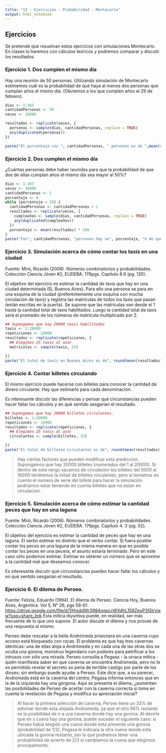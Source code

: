 ```yaml
---
title: "13 - Ejercicios - Probabilidad - Montecarlo"
output: html_notebook
---
```


## Ejercicios

Se pretende que resuelvan estos ejercicios con simulaciones Montecarlo. En clases lo haremos con cálculos teóricos y podremos comparar y discutir los resultados.

### Ejercicio 1. Dos cumplen el mismo día

Hay una reunión de 50 personas. Utilizando simulación de Montecarlo estimemos cuál es la probabilidad de qué haya al menos dos personas que cumplan años el mismo día. (Obviemos a los que cumplen años el 29 de febrero).

```r
dias <- 1:365
cantidadPersonas <- 50
veces <- 10000

resultados <- replicate(veces, {
  personas <- sample(dias, cantidadPersonas, replace = TRUE)
  any(duplicated(personas))
})

paste("El porcentaje con ", cantidadPersonas, " personas es de ",mean(resultados) * 100, "%", sep = "")
```

### Ejercicio 2. Dos cumplen el mismo día

¿Cuántas personas debe haber reunidas para que la probabilidad de que dos de ellas cumplan años el mismo día sea mayor al 50%?

```r
dias <- 1:365
veces <- 10000
cantidadPersonas <- 1
porcentaje <- 0
while (porcentaje < 50) {
  cantidadPersonas <- cantidadPersonas + 1
  resultados <- replicate(veces, {
    cumpleaños <- sample(dias, cantidadPersonas, replace = TRUE)
    any(duplicated(cumpleaños))
  })
  porcentaje <- mean(resultados) * 100
}
paste("Con", cantidadPersonas, "personas hay un", porcentaje, "% de que dos personas cumplan años el mismo dia")
```

### Ejercicio 3. Simulación acerca de cómo contar los taxis en una ciudad

Fuente: Miró, Ricardo (2006). Números combinatorios y probabilidades. Colección Ciencia Jóven #2, EUDEBA. 176pgs. Capítulo 8.9 (pg. 135).

El objetivo del ejercicio es estimar la cantidad de taxis que hay en una ciudad determinada (Ej. Buenos Aires). Para ello una persona se para en una esquina de la ciudad (preferentemente una esquina con mucha circulación de taxis) y registra las matrículas de todos los taxis que pasan (están escritas en la puerta). Se supone que las matrículas van desde el 1 hasta la cantidad total de taxis habilitados. Luego la cantidad total de taxis será el promedio de los números de matrícula multiplicado por 2.

```r
## Supongamos que hay 20000 taxis habilitados
taxis <- 1:20000
repeticiones <- 10000
resultados <- replicate(repeticiones, {
  ## Elegimos 25 taxis al azar
  matriculas <- sample(taxis, 25)

})
paste("El total de taxis en Buenos Aires es de", round(mean(resultados) * 2))
```

### Ejercicio 4. Contar billetes circulando

El mismo ejercicio puede hacerse con billetes para conocer la cantidad de dinero circulante. Hay que estimarlo para cada denominación.

Es interesante discutir las diferencias y pensar qué circunstancias pueden hacer fallar los cálculos y en qué sentido sesgarían el resultado.

```r
## Supongamos que hay 20000 billetes circulantes.
billetes <- 1:20000
repeticiones <- 10000
resultados <- replicate(repeticiones, {
  ## Elegimos 25 taxis al azar
  circulantes <- sample(billetes, 25)

})
paste("El total de billetes circulantes es de", round(mean(resultados) * 2))
```

  > Hay ciertos factores que pueden modificar esta prediccion. Supongamos que hay 20000 billetes (numerados del 1 al 20000). Si dentro de este rango sacamos de circulacion los billetes del 5000 al 10000 tendremos la mitad de billetes circulantes, pero si tomamos en cuenta el numero de serie del billete para hacer la simulación podriamos estar teniendo en cuenta billetes que no estan en circulacion. 

### Ejercicio 5. Simulación acerca de cómo estimar la cantidad peces que hay en una laguna

Fuente: Miró, Ricardo (2006). Números combinatorios y probabilidades. Colección Ciencia Jóven #2, EUDEBA. 176pgs. Capítulo 4. 3 (pg. 52).

El objetivo del ejercicio es estimar la cantidad de peces que hay en una laguna. El verbo estimar es distinto que el verbo contar. Si fuera posible contar los peces en una laguna de la misma manera en que es posible contar los peces en una pecera, el asunto estaría terminado. Pero en este caso sólo podemos estimar. Estimar es obtener un número que se aproxime a la cantidad real que deseamos conocer.

Es interesante discutir qué circunstancias pueden hacer fallar los cálculos y en qué sentido sesgarían el resultado.

### Ejercicio 6. El dilema de Perseo.

Fuente: Felizia, Eduardo (1994). El dilema de Perseo. Ciencia Hoy, Buenos Aires, Argentina. Vol 5, N° 26, pgs 58-61. <https://drive.google.com/file/d/1XhsddWr398AoqsccWXdhL158ZpuP3ISt/view?usp=share_link> Esta mítica diyuntiva puede, en realidad, ser más frecuente de lo que uno supone. El autor discute el dilema y nos provee de una respuesta al mismo.

Perseo debe rescatar a la bella Andrómeda prisionera en una caverna cuyo acceso está bloqueado con rocas. El problema es que hay tres cavernas idénticas: una de ellas aloja a Andrómeda y en cada una de las otras dos se oculta una górona, monstruo legendario con poderes para petrificar a los intrusos con sólo una mirada. Perseo consulta a Pegasa - la urraca mítica - quién manifiesta saber en qué caverna se encuentra Andrómeda, pero no le es permitido revelar el secreto so pena de terrible castigo por parte de los dioses; sin embargo puede ayudar a Perseo. Éste dice que, a su parecer, Andrómeda está en la caverna del centro; Pegasa informa entonces que en la de la izquierda hay una górgona. Aquí se presenta el dilema, ¿aumentan las posibilidades de Perseo de acertar con la caverna correcta si toma en cuenta la revelación de Pegasa y modifica su apreciación inicial?

  > Al hacer la primera selección de caverna, Perseo tiene un 33% de adivinar donde esta alojada Andromeda, ya que el otro 66% restante es la posibilidad de ir a una caverna donde hay una gorona. Al decirle que en x cueva hay una gorona, puede suceder el siguiente caso: si Perseo habia elegido una cueva donde esta presente una gorona (probabilidad de 1/3), Pegasa le indicara la otra cueva donde esta ubicada la gorona restante, por lo que podremos tener una probabilidad de acierto de 2/3 si cambiamos la cueva que elegimos principalmente.
